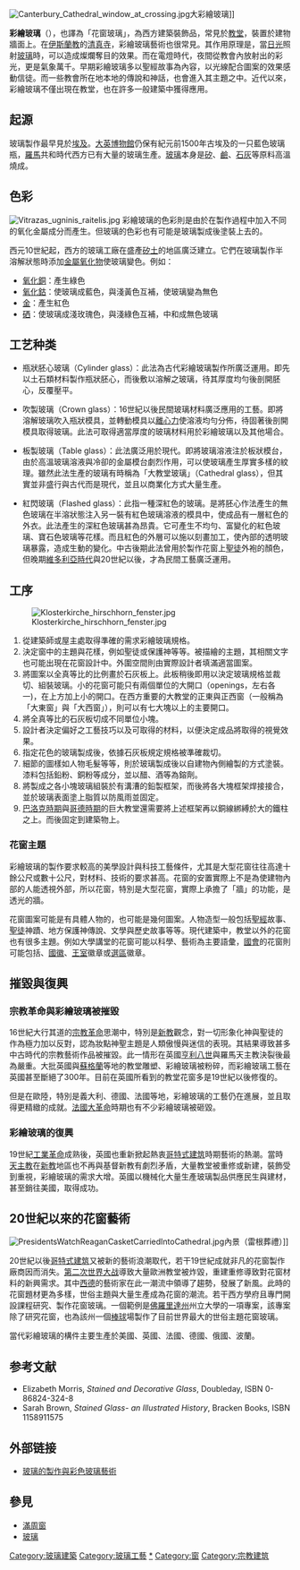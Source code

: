 {{noteTA
|T=zh-hans:彩色玻璃花窗; zh-hk:彩繪玻璃
|1=zh-hans:彩色玻璃花窗; zh-hk:彩繪玻璃
|2=zh-hans:花窗主題; zh-k:彩繪主題
}}
[[File:Canterbury_Cathedral_window_at_crossing.jpg|thumb]]大彩繪玻璃]]

'''彩繪玻璃'''（{{lang-en|stained glass}}），也譯為「花窗玻璃」，為西方建築裝飾品，常見於[[教堂|教堂]]，裝置於建物牆面上。在[[伊斯蘭教|伊斯蘭教]]的[[清真寺|清真寺]]，彩繪玻璃藝術也很常見。其作用原理是，當[[日光|日光]]照射[[玻璃|玻璃]]時，可以造成燦爛奪目的效果。而在電燈時代，夜間從教會內放射出的彩光，更是氣象萬千。早期彩繪玻璃多以聖經故事為內容，以光線配合圖案的效果感動信徒。而一些教會所在地本地的傳說和神話，也會進入其主題之中。近代以來，彩繪玻璃不僅出現在教堂，也在許多一般建築中獲得應用。

== 起源 ==
玻璃製作最早見於[[埃及|埃及]]。[[大英博物館|大英博物館]]仍保有紀元前1500年古埃及的一只藍色玻璃瓶，[[羅馬|羅馬]]共和時代西方已有大量的玻璃生產。[[玻璃|玻璃]]本身是[[矽|矽]]、[[鹼|鹼]]、[[石灰|石灰]]等原料高溫燒成。

== 色彩 ==
[[File:Vitrazas_ugninis_raitelis.jpg|thumb]]
彩繪玻璃的色彩則是由於在製作過程中加入不同的氧化金屬成分而產生。但玻璃的色彩也有可能是玻璃製成後塗裝上去的。

西元10世紀起，西方的玻璃工廠在盛產[[矽土|矽土]]的地區廣泛建立。它們在玻璃製作半溶解狀態時添加[[金屬氧化物|金屬氧化物]]使玻璃變色。例如：
* [[氧化銅|氧化銅]]：產生綠色
* [[氧化鈷|氧化鈷]]：使玻璃成藍色，與淺黃色互補，使玻璃變為無色
* [[金|金]]：產生紅色
* [[硒|硒]]：使玻璃成淺玫瑰色，與淺綠色互補，中和成無色玻璃

== 工艺种类 ==
* 瓶狀胚心玻璃（Cylinder glass）：此法為古代彩繪玻璃製作所廣泛運用。即先以土石類材料製作瓶狀胚心，而後敷以溶解之玻璃，待其厚度均勻後剖開胚心，反覆壓平。

* 吹製玻璃（Crown glass）：16世紀以後民間玻璃材料廣泛應用的工藝。即將溶解玻璃吹入瓶狀模具，並轉動模具以[[離心力|離心力]]使溶液均勻分佈，待固著後剖開模具取得玻璃。此法可取得適當厚度的玻璃材料用於彩繪玻璃以及其他場合。

* 板製玻璃（Table glass）：此法廣泛用於現代。即將玻璃溶液注於板狀模台，由於高溫玻璃溶液與冷卻的金屬模台劇烈作用，可以使玻璃產生厚實多樣的紋理。雖然此法生產的玻璃有時稱為「大教堂玻璃」（Cathedral glass），但其實並非盛行與古代而是現代，並且以商業化方式大量生產。

* 紅閃玻璃（Flashed glass）：此指一種深紅色的玻璃。是將胚心作法產生的無色玻璃在半溶狀態注入另一裝有紅色玻璃溶液的模具中，使成品有一層紅色的外衣。此法產生的深紅色玻璃甚為昂貴。它可產生不均勻、富變化的紅色玻璃、寶石色玻璃等花樣。而且紅色的外層可以施以刻畫加工，使內部的透明玻璃暴露，造成生動的變化。中古後期此法曾用於製作花窗上[[聖徒|聖徒]]外袍的顏色，但晚期[[維多利亞時代|維多利亞時代]]與20世紀以後，才為民間工藝廣泛運用。

== 工序 ==
[[File:Klosterkirche_hirschhorn_fenster.jpg|thumb]]

# 從建築師或屋主處取得準確的需求彩繪玻璃規格。
# 決定窗中的主題與花樣，例如聖徒或保護神等等。被描繪的主題，其相關文字也可能出現在花窗設計中。外圍空間則由實際設計者填滿適當圖案。
# 將圖案以全真等比的比例畫於石灰板上。此板稍後即用以決定玻璃規格並裁切、組裝玻璃。小的花窗可能只有兩個單位的大開口（openings，左右各一)，在上方加上小的開口。在西方重要的大教堂的正東與正西窗（一般稱為「大東窗」與「大西窗」），則可以有七大塊以上的主要開口。
# 將全真等比的石灰板切成不同單位小塊。
# 設計者決定偏好之工藝技巧以及可取得的材料，以便決定成品將取得的視覺效果。
# 指定花色的玻璃製成後，依據石灰板規定規格被準確裁切。
# 細節的圖樣如人物毛髮等等，則於玻璃製成後以自建物內側繪製的方式塗裝。漆料包括鉛粉、銅粉等成分，並以醋、酒等為鎔劑。
# 將製成之各小塊玻璃組裝於有溝漕的鉛製框架，而後將各大塊框架焊接接合，並於玻璃表面塗上脂質以防風雨並固定。
# [[巴洛克建筑|巴洛克時期]]與[[哥特式建筑|哥德時期]]的巨大教堂還需要將上述框架再以銅線綁縛於大的鐵柱之上。而後固定到建築物上。

=== 花窗主題 ===
彩繪玻璃的製作要求較高的美學設計與科技工藝條件，尤其是大型花窗往往高達十餘公尺或數十公尺，對材料、技術的要求甚高。花窗的安置實際上不是為使建物內部的人能透視外部，所以花窗，特別是大型花窗，實際上承擔了「牆」的功能，是透光的牆。

花窗圖案可能是有具體人物的，也可能是幾何圖案。人物造型一般包括[[聖經|聖經]]故事、[[聖徒|聖徒]]神蹟、地方保護神傳說、文學與歷史故事等等。現代建築中，教堂以外的花窗也有很多主題。例如大學講堂的花窗可能以科學、藝術為主要語彙，[[國會|國會]]的花窗則可能包括、[[國徽|國徽]]、[[王室|王室]]徽章或[[選區|選區]]徽章。

== 摧毀與復興 ==

=== 宗教革命與彩繪玻璃被摧毀 ===
16世紀大行其道的[[宗教革命|宗教革命]]思潮中，特別是[[新教|新教]]觀念，對一切形象化神與聖徒的作為極力加以反對，認為妝點神聖主題是人類傲慢與迷信的表現。其結果導致甚多中古時代的宗教藝術作品被摧毀。此一情形在英國[[亨利八世|亨利八世]]與羅馬天主教決裂後最為嚴重。大批英國與[[蘇格蘭|蘇格蘭]]等地的教堂雕塑、彩繪玻璃被粉碎，而彩繪玻璃工藝在英國甚至斷絕了300年。目前在英國所看到的教堂花窗多是19世紀以後修復的。

但是在歐陸，特別是義大利、德國、法國等地，彩繪玻璃的工藝仍在進展，並且取得更精緻的成就。[[法國大革命|法國大革命]]時期也有不少彩繪玻璃被砸毀。

=== 彩繪玻璃的復興 ===
19世紀[[工業革命|工業革命]]成熟後，英國也重新掀起熱衷[[哥特式建筑|哥特式建筑]]時期藝術的熱潮。當時[[天主教|天主教]]在[[新教|新教]]地區也不再與基督新教有劇烈矛盾，大量教堂被重修或新建，裝飾受到重視，彩繪玻璃的需求大增。英國以機械化大量生產玻璃製品供應民生與建材，甚至銷往美國，取得成功。

== 20世紀以來的花窗藝術 ==
[[File:PresidentsWatchReaganCasketCarriedIntoCathedral.jpg|thumb]]內景（雷根葬禮）]]

20世紀以後[[哥特式建筑|哥特式建筑]]又被新的藝術浪潮取代，若干19世紀成就非凡的花窗製作廠商因而消失。[[第二次世界大战|第二次世界大战]]導致大量歐洲教堂被炸毀，重建重修導致對花窗材料的新興需求。其中[[西德|西德]]的藝術家在此一潮流中領導了趨勢，發展了新風。此時的花窗題材更為多樣，世俗主題與大量生產成為花窗的潮流。若干西方學府且專門開設課程研究、製作花窗玻璃。一個範例是[[佛羅里達州|佛羅里達州]]州立大學的一項專案，該專案除了研究花窗，也為該州一個[[棒球|棒球]]場製作了目前世界最大的世俗主題花窗玻璃。

當代彩繪玻璃的構件主要生產於美國、英國、法國、德國、俄國、波蘭。

== 参考文献 ==
<!-- === 引用 ===
{{Reflist|1}}

=== 书籍 === -->
* Elizabeth Morris, ''Stained and Decorative Glass'', Doubleday, ISBN 0-86824-324-8
* Sarah Brown,  ''Stained Glass- an Illustrated History'', Bracken Books, ISBN 1158911575

== 外部链接 ==
{{Commons|Stained glass}}
* [https://web.archive.org/web/20070507104137/http://www.tpec.org.tw/air-art/learn/learn030119.htm 玻璃的製作與彩色玻璃藝術]

== 參見 ==
* [[滿周窗|滿周窗]]
* [[玻璃|玻璃]]

{{Authority control}}
[[Category:玻璃建築|Category:玻璃建築]]
[[Category:玻璃工藝|Category:玻璃工藝]]
[[Category:哥特式建筑|*]]
[[Category:窗|Category:窗]]
[[Category:宗教建筑|Category:宗教建筑]]